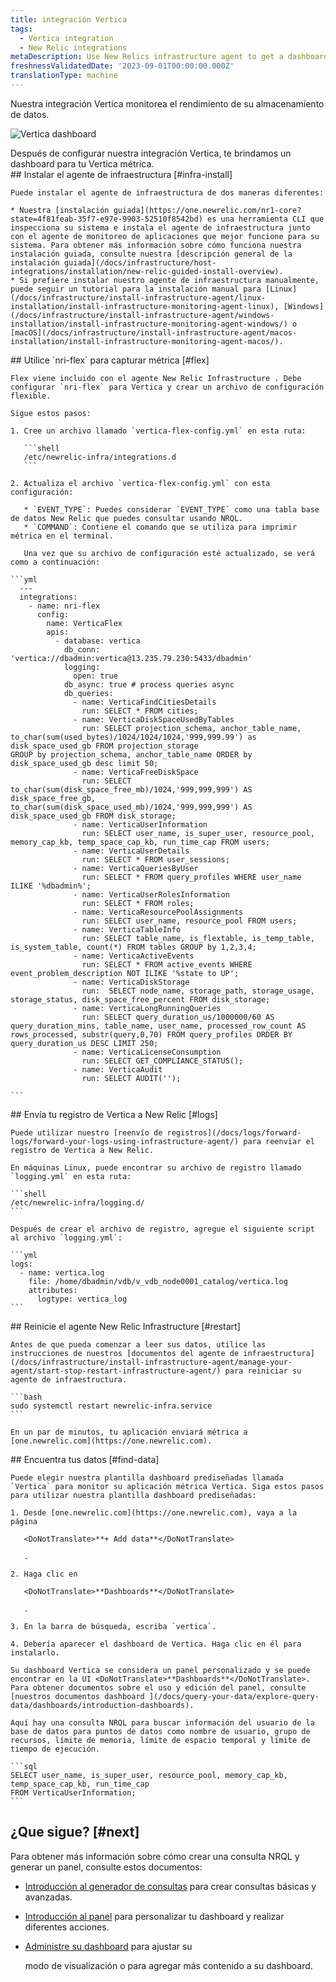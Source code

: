 ```yaml
---
title: integración Vertica
tags:
  - Vertica integration
  - New Relic integrations
metaDescription: Use New Relics infrastructure agent to get a dashboard with metrics from your Vertica.
freshnessValidatedDate: '2023-09-01T00:00:00.000Z'
translationType: machine
---
```



Nuestra integración Vertica monitorea el rendimiento de su almacenamiento de datos.

<img
  title="Vertica dashboard"
  alt="Vertica dashboard"
  src={infrastructureVerticaDashboard}
/>

<figcaption>
  Después de configurar nuestra integración Vertica, te brindamos un dashboard para tu Vertica métrica.
</figcaption>

<Steps>
  <Step>
    ## Instalar el agente de infraestructura [#infra-install]

    Puede instalar el agente de infraestructura de dos maneras diferentes:

    * Nuestra [instalación guiada](https://one.newrelic.com/nr1-core?state=4f81feab-35f7-e97e-9903-52510f8542bd) es una herramienta CLI que inspecciona su sistema e instala el agente de infraestructura junto con el agente de monitoreo de aplicaciones que mejor funcione para su sistema. Para obtener más información sobre cómo funciona nuestra instalación guiada, consulte nuestra [descripción general de la instalación guiada](/docs/infrastructure/host-integrations/installation/new-relic-guided-install-overview).
    * Si prefiere instalar nuestro agente de infraestructura manualmente, puede seguir un tutorial para la instalación manual para [Linux](/docs/infrastructure/install-infrastructure-agent/linux-installation/install-infrastructure-monitoring-agent-linux), [Windows](/docs/infrastructure/install-infrastructure-agent/windows-installation/install-infrastructure-monitoring-agent-windows/) o [macOS](/docs/infrastructure/install-infrastructure-agent/macos-installation/install-infrastructure-monitoring-agent-macos/).
  </Step>

  <Step>
    ## Utilice `nri-flex` para capturar métrica [#flex]

    Flex viene incluido con el agente New Relic Infrastructure . Debe configurar `nri-flex` para Vertica y crear un archivo de configuración flexible.

    Sigue estos pasos:

    1. Cree un archivo llamado `vertica-flex-config.yml` en esta ruta:

       ```shell
       /etc/newrelic-infra/integrations.d
       ```

    2. Actualiza el archivo `vertica-flex-config.yml` con esta configuración:

       * `EVENT_TYPE`: Puedes considerar `EVENT_TYPE` como una tabla base de datos New Relic que puedes consultar usando NRQL.
       * `COMMAND`: Contiene el comando que se utiliza para imprimir métrica en el terminal.

       Una vez que su archivo de configuración esté actualizado, se verá como a continuación:

    ```yml
      --- 
      integrations:
        - name: nri-flex
          config:
            name: VerticaFlex
            apis:
              - database: vertica
                db_conn: 'vertica://dbadmin:vertica@13.235.79.230:5433/dbadmin'
                logging:
                  open: true
                db_async: true # process queries async
                db_queries:
                  - name: VerticaFindCitiesDetails
                    run: SELECT * FROM cities;
                  - name: VerticaDiskSpaceUsedByTables
                    run: SELECT projection_schema, anchor_table_name, to_char(sum(used_bytes)/1024/1024/1024,'999,999.99') as disk_space_used_gb FROM projection_storage
    GROUP by projection_schema, anchor_table_name ORDER by disk_space_used_gb desc limit 50;
                  - name: VerticaFreeDiskSpace
                    run: SELECT to_char(sum(disk_space_free_mb)/1024,'999,999,999') AS disk_space_free_gb, to_char(sum(disk_space_used_mb)/1024,'999,999,999') AS disk_space_used_gb FROM disk_storage;
                  - name: VerticaUserInformation
                    run: SELECT user_name, is_super_user, resource_pool, memory_cap_kb, temp_space_cap_kb, run_time_cap FROM users;
                  - name: VerticaUserDetails
                    run: SELECT * FROM user_sessions;
                  - name: VerticaQueriesByUser
                    run: SELECT * FROM query_profiles WHERE user_name ILIKE '%dbadmin%';
                  - name: VerticaUserRolesInformation
                    run: SELECT * FROM roles;
                  - name: VerticaResourcePoolAssignments
                    run: SELECT user_name, resource_pool FROM users;
                  - name: VerticaTableInfo
                    run: SELECT table_name, is_flextable, is_temp_table, is_system_table, count(*) FROM tables GROUP by 1,2,3,4;
                  - name: VerticaActiveEvents
                    run: SELECT * FROM active_events WHERE event_problem_description NOT ILIKE '%state to UP';
                  - name: VerticaDiskStorage
                    run:  SELECT node_name, storage_path, storage_usage, storage_status, disk_space_free_percent FROM disk_storage;
                  - name: VerticaLongRunningQueries
                    run: SELECT query_duration_us/1000000/60 AS query_duration_mins, table_name, user_name, processed_row_count AS rows_processed, substr(query,0,70) FROM query_profiles ORDER BY query_duration_us DESC LIMIT 250;
                  - name: VerticaLicenseConsumption
                    run: SELECT GET_COMPLIANCE_STATUS();
                  - name: VerticaAudit
                    run: SELECT AUDIT('');

    ```
  </Step>

  <Step>
    ## Envía tu registro de Vertica a New Relic [#logs]

    Puede utilizar nuestro [reenvío de registros](/docs/logs/forward-logs/forward-your-logs-using-infrastructure-agent/) para reenviar el registro de Vertica a New Relic.

    En máquinas Linux, puede encontrar su archivo de registro llamado `logging.yml` en esta ruta:

    ```shell
    /etc/newrelic-infra/logging.d/
    ```

    Después de crear el archivo de registro, agregue el siguiente script al archivo `logging.yml`:

    ```yml
    logs:
      - name: vertica.log
        file: /home/dbadmin/vdb/v_vdb_node0001_catalog/vertica.log
        attributes:
          logtype: vertica_log
    ```
  </Step>

  <Step>
    ## Reinicie el agente New Relic Infrastructure [#restart]

    Antes de que pueda comenzar a leer sus datos, utilice las instrucciones de nuestros [documentos del agente de infraestructura](/docs/infrastructure/install-infrastructure-agent/manage-your-agent/start-stop-restart-infrastructure-agent/) para reiniciar su agente de infraestructura.

    ```bash
    sudo systemctl restart newrelic-infra.service
    ```

    En un par de minutos, tu aplicación enviará métrica a [one.newrelic.com](https://one.newrelic.com).
  </Step>

  <Step>
    ## Encuentra tus datos [#find-data]

    Puede elegir nuestra plantilla dashboard prediseñadas llamada `Vertica` para monitor su aplicación métrica Vertica. Siga estos pasos para utilizar nuestra plantilla dashboard prediseñadas:

    1. Desde [one.newrelic.com](https://one.newrelic.com), vaya a la página

       <DoNotTranslate>**+ Add data**</DoNotTranslate>

       .

    2. Haga clic en

       <DoNotTranslate>**Dashboards**</DoNotTranslate>

       .

    3. En la barra de búsqueda, escriba `vertica`.

    4. Debería aparecer el dashboard de Vertica. Haga clic en él para instalarlo.

    Su dashboard Vertica se considera un panel personalizado y se puede encontrar en la UI <DoNotTranslate>**Dashboards**</DoNotTranslate>. Para obtener documentos sobre el uso y edición del panel, consulte [nuestros documentos dashboard ](/docs/query-your-data/explore-query-data/dashboards/introduction-dashboards).

    Aquí hay una consulta NRQL para buscar información del usuario de la base de datos para puntos de datos como nombre de usuario, grupo de recursos, límite de memoria, límite de espacio temporal y límite de tiempo de ejecución.

    ```sql
    SELECT user_name, is_super_user, resource_pool, memory_cap_kb, temp_space_cap_kb, run_time_cap 
    FROM VerticaUserInformation;
    ```
  </Step>
</Steps>

## ¿Que sigue? [#next]

Para obtener más información sobre cómo crear una consulta NRQL y generar un panel, consulte estos documentos:

* [Introducción al generador de consultas](/docs/query-your-data/explore-query-data/query-builder/introduction-query-builder) para crear consultas básicas y avanzadas.

* [Introducción al panel](/docs/query-your-data/explore-query-data/dashboards/introduction-dashboards) para personalizar tu dashboard y realizar diferentes acciones.

* [Administre su dashboard](/docs/query-your-data/explore-query-data/dashboards/manage-your-dashboard) para ajustar su

  <InlinePopover type="dashboards"/>

  modo de visualización o para agregar más contenido a su dashboard.